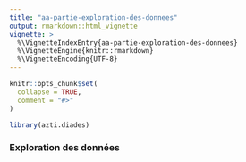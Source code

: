 ```yaml
---
title: "aa-partie-exploration-des-donnees"
output: rmarkdown::html_vignette
vignette: >
  %\VignetteIndexEntry{aa-partie-exploration-des-donnees}
  %\VignetteEngine{knitr::rmarkdown}
  %\VignetteEncoding{UTF-8}
---
```


```r
knitr::opts_chunk$set(
  collapse = TRUE,
  comment = "#>"
)
```

```r
library(azti.diades)
```

### Exploration des données
